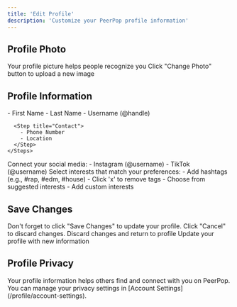 ```yaml
---
title: 'Edit Profile'
description: 'Customize your PeerPop profile information'
---
```


## Profile Photo

<CardGroup cols={2}>
  <Card title="Current Photo" icon="circle-user">
    Your profile picture helps people recognize you
  </Card>
  <Card title="Change Photo" icon="camera">
    Click "Change Photo" button to upload a new image
  </Card>
</CardGroup>

## Profile Information

<AccordionGroup>
  <Accordion title="Basic Details" icon="user" defaultOpen>
    <Steps>
      <Step title="Name">
        - First Name
        - Last Name
        - Username (@handle)
      </Step>
      
      <Step title="Contact">
        - Phone Number
        - Location
      </Step>
    </Steps>
  </Accordion>
  
  <Accordion title="Social Accounts" icon="share-nodes">
    Connect your social media:
    - Instagram (@username)
    - TikTok (@username)
  </Accordion>
  
  <Accordion title="Interests" icon="hashtag">
    Select interests that match your preferences:
    - Add hashtags (e.g., #rap, #edm, #house)
    - Click 'x' to remove tags
    - Choose from suggested interests
    - Add custom interests
  </Accordion>
</AccordionGroup>

## Save Changes

<Note>
  Don't forget to click "Save Changes" to update your profile. Click "Cancel" to discard changes.
</Note>

<CardGroup cols={2}>
  <Card title="Cancel" icon="xmark">
    Discard changes and return to profile
  </Card>
  <Card title="Save Changes" icon="check">
    Update your profile with new information
  </Card>
</CardGroup>

## Profile Privacy

<Tip>
  Your profile information helps others find and connect with you on PeerPop. You can manage your privacy settings in [Account Settings](/profile/account-settings).
</Tip> 